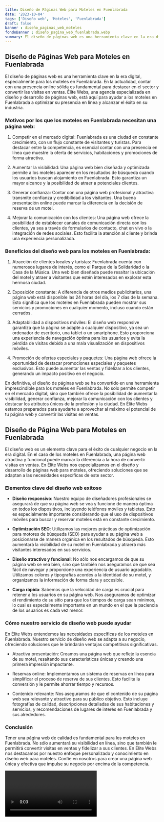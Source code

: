 ```yaml
---
title: Diseño de Páginas Web para Moteles en Fuenlabrada
date: '2023-10-04'
tags: ['Diseño web', 'Moteles', 'Fuenlabrada']
draft: false
banner : diseño_paginas_web_moteles
fondoBanner : diseño_pagina_web_fuenlabrada.webp
summary: El diseño de páginas web es una herramienta clave en la era digital, especialmente para los moteles en Fuenlabrada. En la actualidad, contar con una presencia online sólida es fundamental para destacar en el sector y convertir las visitas en ventas. Élite Webs, una agencia especializada en diseño y desarrollo de páginas web, está aquí para ayudar a los moteles en Fuenlabrada a optimizar su presencia en línea y alcanzar el éxito en su industria.
---
```


## Diseño de Páginas Web para Moteles en Fuenlabrada

El diseño de páginas web es una herramienta clave en la era digital, especialmente para los moteles en Fuenlabrada. En la actualidad, contar con una presencia online sólida es fundamental para destacar en el sector y convertir las visitas en ventas. Élite Webs, una agencia especializada en diseño y desarrollo de páginas web, está aquí para ayudar a los moteles en Fuenlabrada a optimizar su presencia en línea y alcanzar el éxito en su industria.

### Motivos por los que los moteles en Fuenlabrada necesitan una página web:

1. Competir en el mercado digital: Fuenlabrada es una ciudad en constante crecimiento, con un flujo constante de visitantes y turistas. Para destacar entre la competencia, es esencial contar con una presencia en línea que muestre la oferta de servicios, habitaciones y promociones de forma atractiva.

2. Aumentar la visibilidad: Una página web bien diseñada y optimizada permite a los moteles aparecer en los resultados de búsqueda cuando los usuarios buscan alojamiento en Fuenlabrada. Esto garantiza un mayor alcance y la posibilidad de atraer a potenciales clientes.

3. Generar confianza: Contar con una página web profesional y atractiva transmite confianza y credibilidad a los visitantes. Una buena presentación online puede marcar la diferencia en la decisión de reserva de un motel.

4. Mejorar la comunicación con los clientes: Una página web ofrece la posibilidad de establecer canales de comunicación directa con los clientes, ya sea a través de formularios de contacto, chat en vivo o la integración de redes sociales. Esto facilita la atención al cliente y brinda una experiencia personalizada.

### Beneficios del diseño web para los moteles en Fuenlabrada:

1. Atracción de clientes locales y turistas: Fuenlabrada cuenta con numerosos lugares de interés, como el Parque de la Solidaridad o la Casa de la Música. Una web bien diseñada puede resaltar la ubicación del motel y atraer a visitantes que estén interesados en explorar esta hermosa ciudad.

2. Exposición constante: A diferencia de otros medios publicitarios, una página web está disponible las 24 horas del día, los 7 días de la semana. Esto significa que los moteles en Fuenlabrada pueden mostrar sus servicios y promociones en cualquier momento, incluso cuando están cerrados.

3. Adaptabilidad a dispositivos móviles: El diseño web responsive garantiza que la página se adapte a cualquier dispositivo, ya sea un ordenador de escritorio, una tablet o un smartphone. Esto proporciona una experiencia de navegación óptima para los usuarios y evita la pérdida de visitas debido a una mala visualización en dispositivos móviles.

4. Promoción de ofertas especiales y paquetes: Una página web ofrece la oportunidad de destacar promociones especiales y paquetes exclusivos. Esto puede aumentar las ventas y fidelizar a los clientes, generando un impacto positivo en el negocio.

En definitiva, el diseño de páginas web se ha convertido en una herramienta imprescindible para los moteles en Fuenlabrada. No solo permite competir en el mercado digital, sino que también ofrece la posibilidad de aumentar la visibilidad, generar confianza, mejorar la comunicación con los clientes y destacar los atributos únicos de la profesión y la ciudad. En Élite Webs estamos preparados para ayudarte a aprovechar al máximo el potencial de tu página web y convertir las visitas en ventas.

<GifSeo />

<Cta />

## Diseño de Página Web para Moteles en Fuenlabrada

El diseño web es un elemento clave para el éxito de cualquier negocio en la era digital. En el caso de los moteles en Fuenlabrada, una página web atractiva y funcional puede marcar la diferencia a la hora de convertir visitas en ventas. En Élite Webs nos especializamos en el diseño y desarrollo de páginas web para moteles, ofreciendo soluciones que se adaptan a las necesidades específicas de este sector.

### Elementos clave del diseño web exitoso

- **Diseño responsivo**: Nuestro equipo de diseñadores profesionales se asegurará de que su página web se vea y funcione de manera óptima en todos los dispositivos, incluyendo teléfonos móviles y tabletas. Esto es especialmente importante considerando que el uso de dispositivos móviles para buscar y reservar moteles está en constante crecimiento.

- **Optimización SEO**: Utilizamos las mejores prácticas de optimización para motores de búsqueda (SEO) para ayudar a su página web a posicionarse de manera orgánica en los resultados de búsqueda. Esto aumentará la visibilidad de su motel en Fuenlabrada y atraerá más visitantes interesados en sus servicios.

- **Diseño atractivo y funcional**: No sólo nos encargamos de que su página web se vea bien, sino que también nos aseguramos de que sea fácil de navegar y proporcione una experiencia de usuario agradable. Utilizamos colores y tipografías acordes a la identidad de su motel, y organizamos la información de forma clara y accesible.

- **Carga rápida**: Sabemos que la velocidad de carga es crucial para retener a los usuarios en su página web. Nos aseguramos de optimizar el rendimiento de su sitio para que los tiempos de carga sean mínimos, lo cual es especialmente importante en un mundo en el que la paciencia de los usuarios es cada vez menor.

### Cómo nuestro servicio de diseño web puede ayudar

En Élite Webs entendemos las necesidades específicas de los moteles en Fuenlabrada. Nuestro servicio de diseño web se adapta a su negocio, ofreciendo soluciones que le brindarán ventajas competitivas significativas.

- Atractiva presentación: Creamos una página web que refleje la esencia de su motel, resaltando sus características únicas y creando una primera impresión impactante.

- Reservas online: Implementamos un sistema de reservas en línea para simplificar el proceso de reserva de sus clientes. Esto facilita la conversión y le permite ahorrar tiempo y recursos.

- Contenido relevante: Nos aseguramos de que el contenido de su página web sea relevante y atractivo para su público objetivo. Esto incluye fotografías de calidad, descripciones detalladas de sus habitaciones y servicios, y recomendaciones de lugares de interés en Fuenlabrada y sus alrededores.

### Conclusión

Tener una página web de calidad es fundamental para los moteles en Fuenlabrada. No sólo aumentará su visibilidad en línea, sino que también le permitirá convertir visitas en ventas y fidelizar a sus clientes. En Élite Webs nos destacamos por nuestro enfoque personalizado y conocimiento en diseño web para moteles. Confíe en nosotros para crear una página web única y efectiva que impulse su negocio por encima de la competencia.

<Video />

<CtaBot job='Moteles' city='Fuenlabrada'/>

<Gmaps query='Fuenlabrada+españa+maps' />